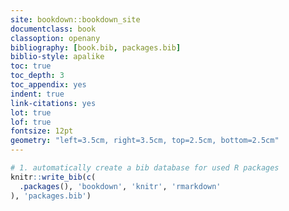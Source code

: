 ```yaml
--- 
site: bookdown::bookdown_site
documentclass: book
classoption: openany
bibliography: [book.bib, packages.bib]
biblio-style: apalike
toc: true
toc_depth: 3
toc_appendix: yes
indent: true
link-citations: yes
lot: true
lof: true
fontsize: 12pt
geometry: "left=3.5cm, right=3.5cm, top=2.5cm, bottom=2.5cm"
---
```


```r
# 1. automatically create a bib database for used R packages
knitr::write_bib(c(
  .packages(), 'bookdown', 'knitr', 'rmarkdown'
), 'packages.bib')
```
